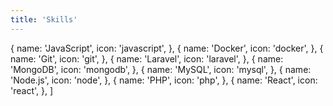```yaml
---
title: 'Skills'
---
```


<!-- TODO: AWS (DynamoDB, Lambda, etc.) and Vue  -->

  {
    name: 'JavaScript',
    icon: 'javascript',
  },
  {
    name: 'Docker',
    icon: 'docker',
  },
  {
    name: 'Git',
    icon: 'git',
  },
  {
    name: 'Laravel',
    icon: 'laravel',
  },
  {
    name: 'MongoDB',
    icon: 'mongodb',
  },
  {
    name: 'MySQL',
    icon: 'mysql',
  },
  {
    name: 'Node.js',
    icon: 'node',
  },
  {
    name: 'PHP',
    icon: 'php',
  },
  {
    name: 'React',
    icon: 'react',
  },
]
